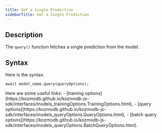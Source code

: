 ```yaml
---
title: Get a Single Prediction
sidebarTitle: Get a Single Prediction
---
```


## Description

The `query()` function fetches a single prediction from the model.

## Syntax

Here is the syntax:

```
await model_name.query(queryOptions);
```

<Tip>
Here are some useful links:
- [training options](https://kozmodb.github.io/kozmodb-js-sdk/interfaces/models_trainingOptions.TrainingOptions.html),
- [query options](https://kozmodb.github.io/kozmodb-js-sdk/interfaces/models_queryOptions.QueryOptions.html),
- [batch query options](https://kozmodb.github.io/kozmodb-js-sdk/interfaces/models_queryOptions.BatchQueryOptions.html).
</Tip>
